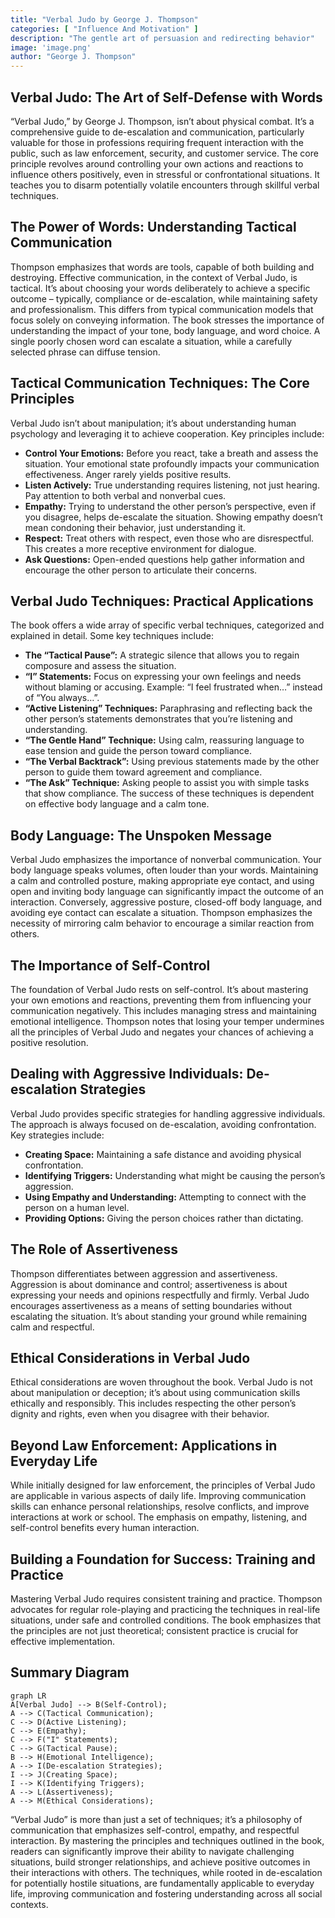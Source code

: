 ```yaml
---
title: "Verbal Judo by George J. Thompson"
categories: [ "Influence And Motivation" ]
description: "The gentle art of persuasion and redirecting behavior"
image: 'image.png'
author: "George J. Thompson"
---
```

## Verbal Judo: The Art of Self-Defense with Words

"Verbal Judo," by George J. Thompson, isn't about physical combat. It's a comprehensive guide to de-escalation and communication, particularly valuable for those in professions requiring frequent interaction with the public, such as law enforcement, security, and customer service.  The core principle revolves around controlling your own actions and reactions to influence others positively, even in stressful or confrontational situations.  It teaches you to disarm potentially volatile encounters through skillful verbal techniques.


##  The Power of Words:  Understanding Tactical Communication

Thompson emphasizes that words are tools, capable of both building and destroying. Effective communication, in the context of Verbal Judo, is tactical.  It's about choosing your words deliberately to achieve a specific outcome – typically, compliance or de-escalation, while maintaining safety and professionalism.  This differs from typical communication models that focus solely on conveying information.  The book stresses the importance of understanding the impact of your tone, body language, and word choice. A single poorly chosen word can escalate a situation, while a carefully selected phrase can diffuse tension.

## Tactical Communication Techniques: The Core Principles

Verbal Judo isn't about manipulation; it’s about understanding human psychology and leveraging it to achieve cooperation.  Key principles include:

* **Control Your Emotions:**  Before you react, take a breath and assess the situation.  Your emotional state profoundly impacts your communication effectiveness. Anger rarely yields positive results.
* **Listen Actively:** True understanding requires listening, not just hearing.  Pay attention to both verbal and nonverbal cues.
* **Empathy:** Trying to understand the other person's perspective, even if you disagree, helps de-escalate the situation.  Showing empathy doesn't mean condoning their behavior, just understanding it.
* **Respect:** Treat others with respect, even those who are disrespectful. This creates a more receptive environment for dialogue.
* **Ask Questions:** Open-ended questions help gather information and encourage the other person to articulate their concerns.


## Verbal Judo Techniques:  Practical Applications

The book offers a wide array of specific verbal techniques, categorized and explained in detail.  Some key techniques include:

* **The "Tactical Pause":**  A strategic silence that allows you to regain composure and assess the situation.
* **"I" Statements:**  Focus on expressing your own feelings and needs without blaming or accusing.  Example:  "I feel frustrated when..." instead of "You always...".
* **"Active Listening" Techniques:**  Paraphrasing and reflecting back the other person’s statements demonstrates that you’re listening and understanding.
* **"The Gentle Hand" Technique:**  Using calm, reassuring language to ease tension and guide the person toward compliance.
* **"The Verbal Backtrack":**  Using previous statements made by the other person to guide them toward agreement and compliance.
* **"The Ask" Technique:**  Asking people to assist you with simple tasks that show compliance.  The success of these techniques is dependent on effective body language and a calm tone.


##  Body Language:  The Unspoken Message

Verbal Judo emphasizes the importance of nonverbal communication. Your body language speaks volumes, often louder than your words.  Maintaining a calm and controlled posture, making appropriate eye contact, and using open and inviting body language can significantly impact the outcome of an interaction.  Conversely, aggressive posture, closed-off body language, and avoiding eye contact can escalate a situation.  Thompson emphasizes the necessity of mirroring calm behavior to encourage a similar reaction from others.


##  The Importance of Self-Control

The foundation of Verbal Judo rests on self-control.  It's about mastering your own emotions and reactions, preventing them from influencing your communication negatively.  This includes managing stress and maintaining emotional intelligence.  Thompson notes that losing your temper undermines all the principles of Verbal Judo and negates your chances of achieving a positive resolution.


##  Dealing with Aggressive Individuals:  De-escalation Strategies

Verbal Judo provides specific strategies for handling aggressive individuals.  The approach is always focused on de-escalation, avoiding confrontation.  Key strategies include:

* **Creating Space:** Maintaining a safe distance and avoiding physical confrontation.
* **Identifying Triggers:** Understanding what might be causing the person’s aggression.
* **Using Empathy and Understanding:**  Attempting to connect with the person on a human level.
* **Providing Options:** Giving the person choices rather than dictating.


##  The Role of Assertiveness

Thompson differentiates between aggression and assertiveness.  Aggression is about dominance and control; assertiveness is about expressing your needs and opinions respectfully and firmly.  Verbal Judo encourages assertiveness as a means of setting boundaries without escalating the situation.  It's about standing your ground while remaining calm and respectful.


##  Ethical Considerations in Verbal Judo

Ethical considerations are woven throughout the book.  Verbal Judo is not about manipulation or deception; it's about using communication skills ethically and responsibly.  This includes respecting the other person's dignity and rights, even when you disagree with their behavior.


##  Beyond Law Enforcement:  Applications in Everyday Life

While initially designed for law enforcement, the principles of Verbal Judo are applicable in various aspects of daily life.  Improving communication skills can enhance personal relationships, resolve conflicts, and improve interactions at work or school.  The emphasis on empathy, listening, and self-control benefits every human interaction.


##  Building a Foundation for Success:  Training and Practice

Mastering Verbal Judo requires consistent training and practice.  Thompson advocates for regular role-playing and practicing the techniques in real-life situations, under safe and controlled conditions.  The book emphasizes that the principles are not just theoretical; consistent practice is crucial for effective implementation.

##  Summary Diagram

```mermaid
graph LR
A[Verbal Judo] --> B(Self-Control);
A --> C(Tactical Communication);
C --> D(Active Listening);
C --> E(Empathy);
C --> F("I" Statements);
C --> G(Tactical Pause);
B --> H(Emotional Intelligence);
A --> I(De-escalation Strategies);
I --> J(Creating Space);
I --> K(Identifying Triggers);
A --> L(Assertiveness);
A --> M(Ethical Considerations);
```


"Verbal Judo" is more than just a set of techniques; it's a philosophy of communication that emphasizes self-control, empathy, and respectful interaction.  By mastering the principles and techniques outlined in the book, readers can significantly improve their ability to navigate challenging situations, build stronger relationships, and achieve positive outcomes in their interactions with others. The techniques, while rooted in de-escalation for potentially hostile situations, are fundamentally applicable to everyday life, improving communication and fostering understanding across all social contexts.

